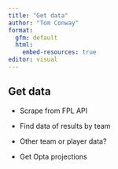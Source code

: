 ```yaml
---
title: "Get data"
author: "Tom Conway"
format: 
  gfm: default
  html:
    embed-resources: true
editor: visual
---
```


## Get data

-   Scrape from FPL API

-   Find data of results by team

-   Other team or player data?

-   Get Opta projections
